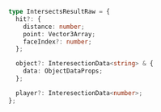 ```ts
type IntersectsResultRaw = {
  hit?: {
    distance: number;
    point: Vector3Array;
    faceIndex?: number;
  };

  object?: InteresectionData<string> & {
    data: ObjectDataProps;
  };

  player?: InteresectionData<number>;
};
```
